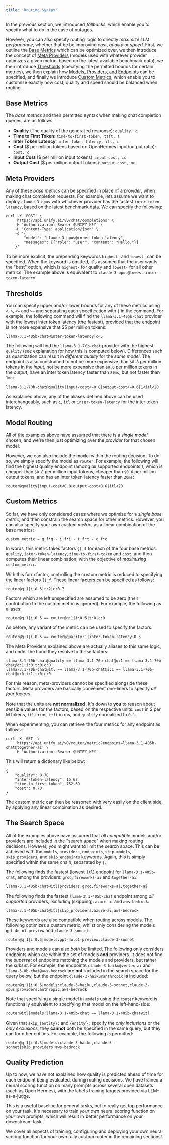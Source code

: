 ```yaml
---
title: 'Routing Syntax'
---
```


In the previous section, we introduced *fallbacks*, which enable you to specify what to
do in the case of outages.

However, you can also specify routing logic to directly *maximize LLM performance*,
whether that be be improving *cost*, *quality* or *speed*. First, we outline the
[Base Metrics](#base-metrics) which can be optimized over, we then introduce the concept
of [Meta Providers](#meta-providers) (models used with whatever provider optimizes a
given metric, based on the latest available benchmark data),
we then introduce [Thresholds](#thresholds) (specifying the permitted bounds for certain metrics),
we then explain how [Models, Providers, and Endpoints](#models-providers-and-endpoints)
can be specified, and finally we introduce [Custom Metrics](#custom-metrics),
which enable you to customize exactly how cost, quality and speed should be balanced
when routing.

## Base Metrics

The *base metrics* and their permitted syntax when making chat completion queries,
are as follows:

- **Quality** (The quality of the generated response): `quality, q`
- **Time to First Token**: `time-to-first-token, ttft, t`
- **Inter Token Latency**: `inter-token-latency, itl, i`
- **Cost** ($ per million tokens based on OpenHermes input/output ratio): `cost, c`
- **Input Cost** ($ per million input tokens): `input-cost, ic`
- **Output Cost** ($ per million output tokens): `output-cost, oc`

## Meta Providers

Any of these *base metrics* can be specified in place of a *provider*,
when making chat completion requests. For example, lets assume we want to deploy
`claude-3-opus` with whichever provider has the fastest `inter-token-latency`,
based on the latest benchmark data. We can specify the following:

```shell
curl -X 'POST' \
    'https://api.unify.ai/v0/chat/completions' \
    -H 'Authorization: Bearer $UNIFY_KEY' \
    -H 'Content-Type: application/json' \
    -d '{
        "model": "claude-3-opus@inter-token-latency",
        "messages": [{"role": "user", "content": "Hello."}]
    }'
```

To be more explicit, the prepending keywords `highest-` and `lowest-` can be specified.
When the keyword is omitted, it's assumed that the user wants the "best" option, which
is `highest-` for quality and `lowest-` for all other metrics.
The example above is equivalent to `claude-3-opus@lowest-inter-token-latency`.

## Thresholds

You can specify upper and/or lower bounds for any of these metrics using `<`, `>`, `<=`
and `>=` and separating each specification with `|` in the command. For example, the
following command will find the `llama-3.1-405b-chat` provider with the lowest inter
token latency (the fastest), provided that the endpoint is not more expensive that $5
per million tokens:

```shell
llama-3.1-405b-chat@inter-token-latency|c<5
```

The following will find the `llama-3.1-70b-chat` provider with the highest `quality`
(see explanation for how this is computed below).
Differences such as quantization can result in *different quality* for the *same model*.
The endpoint is also constrained to not be more expensive than `$0.8` per million tokens
in the *input*, not be more expensive than `$0.6` per million tokens in the *output*,
have an inter token latency faster than `20ms`, but not faster than `1ms`:

```shell
llama-3.1-70b-chat@quality|input-cost<=0.8|output-cost<=0.6|1<itl<20
```

As explained above, any of the aliases defined above can be used interchangeably,
such as `i`, `itl` or `inter-token-latency` for the inter token latency.

## Model Routing

All of the examples above have assumed that there is a *single model* chosen,
and we're then just optimizing over the *provider* for that chosen model.

However, we can also include the model within the routing decision. To do so, we simply
specify the model as `router`. For example, the following will find the highest quality
endpoint (among *all* supported endpoints!), which is cheaper than `$0.8` per million
input tokens, cheaper than `$0.6` per million output tokens, and has an inter token
latency faster than `20ms`:

```shell
router@quality|input-cost<0.8|output-cost<0.6|itl<20
```

## Custom Metrics

So far, we have only considered cases where we optimize for a *single base metric*, and
then constrain the search space for other metrics. However, you can also specify your
own *custom metric*, as a linear combination of the base metrics:

```shell
custom_metric = q_f*q - i_f*i - t_f*t - c_f*c
```

In words, this metric takes factors `{}_f` for each of the four base metrics:
`quality`, `inter-token-latency`, `time-to-first-token` and `cost`, and then computes
their linear combination, with the objective of *maximizing* `custom_metric`.

With this form factor, controlling the custom metric is reduced to specifying the linear
factors `{}_f`. These linear factors can be specified as follows:

```shell
router@q:1|i:0.5|t:2|c:0.7
```

Factors which are left unspecified are assumed to be zero (their contribution to the
custom metric is ignored). For example, the following as aliases:

```shell
router@q:1|i:0.5 == router@q:1|i:0.5|t:0|c:0
```

As before, any variant of the metric can be used to specify the factors:

```shell
router@q:1|i:0.5 == router@quality:1|inter-token-latency:0.5
```

The Meta Providers explained above are actually aliases to this same logic,
and under the hood they resolve to these factors:

```shell
llama-3.1-70b-chat@quality == llama-3.1-70b-chat@q:1 == llama-3.1-70b-chat@q:1|i:0|t:0|c:0
llama-3.1-70b-chat@itl == llama-3.1-70b-chat@i:1 == llama-3.1-70b-chat@q:0|i:1|t:0|c:0
```

For this reason, meta-providers cannot be specified alongside these factors.
Meta providers are basically convenient one-liners to specify *all four factors*.

Note that the units are **not normalized**. It's down to **you** to reason about
sensible values for the factors, based on the respective units:
`cost` in $ per M tokens, `itl` in ms, `ttft` in ms, and `quality` normalized to `0-1`.

When experimenting, you can retrieve the four metrics for any endpoint as follows:

```shell
curl -X 'GET' \
    'https://api.unify.ai/v0/router/metric?endpoint=llama-3.1-405b-chat@together-ai' \
    -H 'Authorization: Bearer $UNIFY_KEY'
```

This will return a dictionary like below:

```shell
{
    "quality": 0.78
    "inter-token-latency": 15.67
    "time-to-first-token": 752.39
    "cost": 0.73
}
```

The custom metric can then be reasoned with very easily on the client side,
by applying any linear combination as desired.


## The Search Space

All of the examples above have assumed that *all compatible* models and/or providers are
included in the "search space" when making routing decisions. However,
you might want to limit the search space.
This can be achieved with the `models`, `providers`, `endpoints`, `skip_models`,
`skip_providers`, and `skip_endpoints` keywords.
Again, this is simply specified within the same chain, separated by `|`.

The following finds the fastest (lowest `itl`) endpoint for `llama-3.1-405b-chat`,
among the providers: `groq`, `fireworks-ai` and `together-ai`:

```shell
llama-3.1-405b-chat@itl|providers:groq,fireworks-ai,together-ai
```

The following finds the fastest `llama-3.1-405b-chat` endpoint among *all supported*
providers, *excluding* (skipping): `azure-ai` and `aws-bedrock`:

```shell
llama-3.1-405b-chat@itl|skip_providers:azure-ai,aws-bedrock
```

These keywords are also compatible when routing across models. The following optimizes
a custom metric, whilst only considering the models `gpt-4o`, `o1-preview` and
`claude-3-sonnet`:

```shell
router@q:1|i:0.5|models:gpt-4o,o1-preview,claude-3-sonnet
```

Providers and models can also *both* be limited. The following only considers endpoints
which are within the set of models **and** providers. It does not find the *superset* of
endpoints matching the models and providers, but rather the *subset*. For example,
the endpoints `claude-3-haiku@vertex-ai` and `llama-3-8b-chat@aws-bedrock` are **not**
included in the search space for the query below, but the endpoint
`claude-3-haiku@anthropic` **is** included:

```shell
router@q:1|i:0.5|models:claude-3-haiku,claude-3-sonnet,claude-3-opus|providers:anthropic,aws-bedrock
```

Note that specifying a single model in `models` using the `router` keyword is
functionally equivalent to specifying that model on the left-hand-side:

```shell
router@itl|models:llama-3.1-405b-chat == llama-3.1-405b-chat@itl
```

Given that `skip_{entity}:` and `{entity}:` specify the *only inclusions* or the
*only exclusions*, they **cannot** both be specified in the same query, but they can
for other entities. For example, the following *is* permitted:

```shell
router@q:1|i:0.5|models:claude-3-haiku,claude-3-sonnet|skip_providers:aws-bedrock
```

## Quality Prediction

Up to now, we have not explained how quality is predicted ahead of time for each
endpoint being evaluated, during routing decisions. We have trained a neural scoring
function on many prompts across several open datasets (such as Open Hermes), with the
labels training targets provided via LLM-as-a-judge.

This is a useful baseline for general tasks, but to really get top performance on your
task, it's necessary to train *your own* neural scoring function on *your own* prompts,
which will result in better performance on your downstream task.

We cover all aspects of training, configuring and deploying your own neural scoring
function for your own fully custom router in the remaining sections!